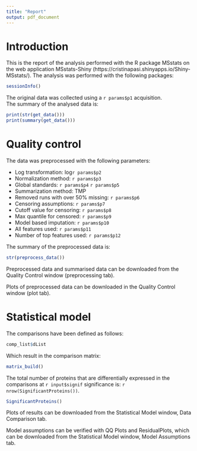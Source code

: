 ```yaml
---
title: "Report"
output: pdf_document
---
```


# Introduction

This is the report of the analysis performed with the R package MSstats on the web application MSstats-Shiny (https://cristinapasi.shinyapps.io/Shiny-MSstats/).
The analysis was performed with the following packages:

```r
sessionInfo()
```

The original data was collected using a `r params$p1` acquisition.  
The summary of the analysed data is:

```r
print(str(get_data()))
print(summary(get_data()))
```

# Quality control

The data was preprocessed with the following parameters:

* Log transformation: log`r params$p2`
* Normalization method: `r params$p3`
* Global standards: `r params$p4` `r params$p5`
* Summarization method: TMP
* Removed runs with over 50% missing: `r params$p6`
* Censoring assumptions: `r params$p7`
* Cutoff value for censoring: `r params$p8`
* Max quantile for censored: `r params$p9`
* Model based imputation: `r params$p10`
* All features used: `r params$p11`
* Number of top features used: `r params$p12`

The summary of the preprocessed data is:

```r
str(preprocess_data())
```

Preprocessed data and summarised data can be downloaded from the Quality Control window (preprocessing tab).

Plots of preprocessed data can be downloaded in the Quality Control window (plot tab).

# Statistical model 

The comparisons have been defined as follows:

```r
comp_list$dList

```

Which result in the comparison matrix:

```r
matrix_build()
```

The total number of proteins that are differentially expressed in the comparisons at `r input$signif` significance is: `r nrow(SignificantProteins())`.

```r
SignificantProteins()
```

Plots of results can be downloaded from the Statistical Model window, Data Comparison tab.

Model assumptions can be verified with QQ Plots and ResidualPlots, which can be downloaded from the Statistical Model window, Model Assumptions tab.



